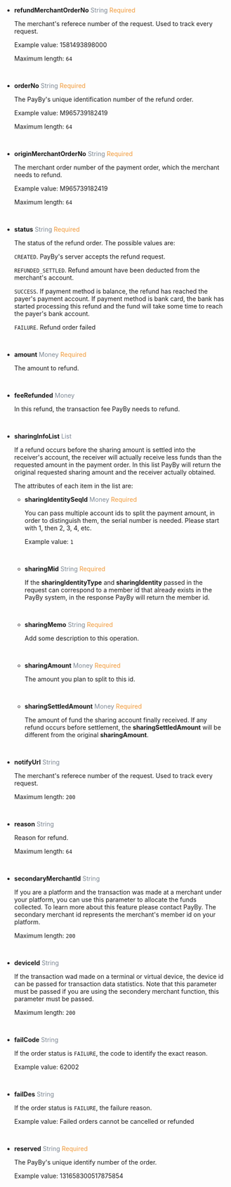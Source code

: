 - **refundMerchantOrderNo**   <font color = ' #7d8793'>String</font>    <font color = '#f19938'>Required</font>

	The merchant's referece number of the request. Used to track every request.

	Example value: 1581493898000

	Maximum length: `64`

	<br/>

- **orderNo** <font color = ' #7d8793'>String</font> <font color = '#f19938'>Required</font>

  The PayBy's unique identification number of the refund order.

  Example value: M965739182419

  Maximum length: `64`

  <br />

- **originMerchantOrderNo** <font color = ' #7d8793'>String</font> <font color = '#f19938'>Required</font>

  The merchant order number of the payment order, which the merchant needs to refund.

  Example value: M965739182419

  Maximum length: `64`

  <br />

- **status** <font color = ' #7d8793'>String</font> <font color = '#f19938'>Required</font>

  The status of the refund order. The possible values are:

  `CREATED`. PayBy's server accepts the refund request.

  `REFUNDED_SETTLED`. Refund amount have been deducted from the merchant's account.

  `SUCCESS`. If payment method is balance, the refund has reached the payer's payment account. If payment method is bank card, the bank has started processing this refund and the fund will take some time to reach the payer's bank account.

  `FAILURE`. Refund order failed

  <br />

- **amount** <font color = ' #7d8793'>Money</font> <font color = '#f19938'>Required</font>

  The amount to refund.

  <br />

- **feeRefunded** <font color = ' #7d8793'>Money</font>

  In this refund, the transaction fee PayBy needs to refund.

  <br />

- **sharingInfoList** <font color = ' #7d8793'>List</font>

  If a refund occurs before the sharing amount is settled into the receiver's account, the receiver will actually receive less funds than the requested amount in the payment order. In this list PayBy will return the original requested sharing amount and the receiver actually obtained.

  The attributes of each item in the list are:

  - **sharingIdentitySeqId**   <font color = ' #7d8793'>Money</font>    <font color = '#f19938'>Required</font>

    You can pass multiple account ids to split the payment amount, in order to distinguish them, the serial number is needed. Please start with 1, then 2, 3, 4, etc.

    Example value: `1`

    <br/>

  - **sharingMid**   <font color = ' #7d8793'>String</font>    <font color = '#f19938'>Required</font>

    If the **sharingIdentityType** and **sharingIdentity** passed in the request can correspond to a member id that already exists in the PayBy system, in the response PayBy will return the member id.

    <br/>

  - **sharingMemo**   <font color = ' #7d8793'>String</font>    <font color = '#f19938'>Required</font>

    Add some description to this operation.

    <br/>

  - **sharingAmount**   <font color = ' #7d8793'>Money</font>    <font color = '#f19938'>Required</font>

    The amount you plan to split to this id.

    <br/>

  - **sharingSettledAmount**   <font color = ' #7d8793'>Money</font>    <font color = '#f19938'>Required</font>

    The amount of fund the sharing account finally received. If any refund occurs before settlement, the **sharingSettledAmount** will be different from the original **sharingAmount**.

    <br/>

- **notifyUrl** <font color = ' #7d8793'>String</font>

  The merchant's referece number of the request. Used to track every request.

  Maximum length: `200`

  <br />

- **reason** <font color = ' #7d8793'>String</font>

  Reason for refund.

  Maximum length: `64`

  <br />

- **secondaryMerchantId** <font color = ' #7d8793'>String</font>

  If you are a platform and the transaction was made at a merchant under your platform, you can use this parameter to allocate the funds collected. To learn more about this feature please contact PayBy. The secondary merchant id represents the merchant's member id on your platform.

  Maximum length: `200`

  <br />

- **deviceId** <font color = ' #7d8793'>String</font>

  If the transaction wad made on a terminal or virtual device, the device id can be passed for transaction data statistics.
  Note that this parameter must be passed if you are using the secondery merchant function, this parameter must be passed.

  Maximum length: `200`

  <br />

- **failCode** <font color = ' #7d8793'>String</font>

  If the order status is `FAILURE`, the code to identify the exact reason.

  Example value: 62002

  <br />

- **failDes** <font color = ' #7d8793'>String</font>

  If the order status is `FAILURE`, the failure reason.

  Example value: Failed orders cannot be cancelled or refunded

  <br />

- **reserved** <font color = ' #7d8793'>String</font> <font color = '#f19938'>Required</font>

  The PayBy's unique identify number of the order.

  Example value: 131658300517875854

  <br />

